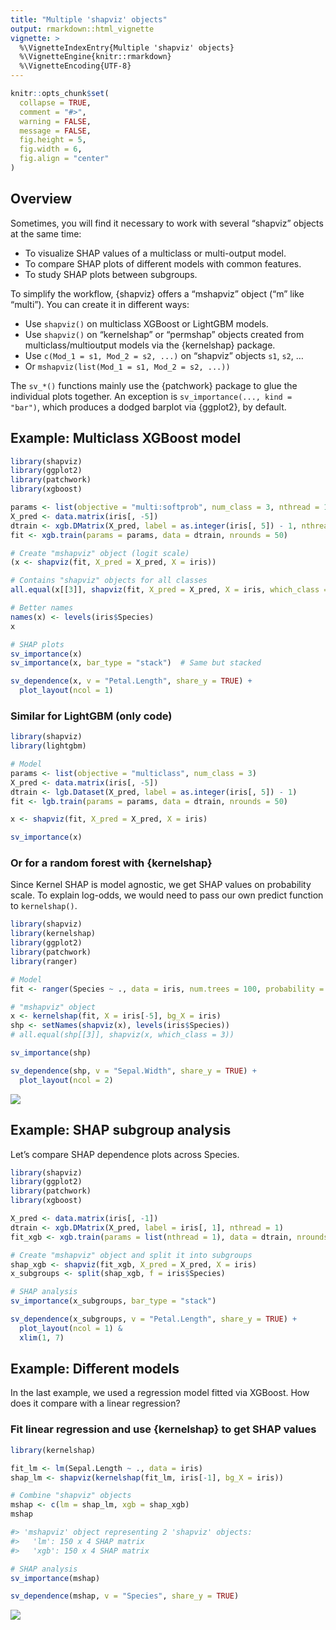 ```yaml
---
title: "Multiple 'shapviz' objects"
output: rmarkdown::html_vignette
vignette: >
  %\VignetteIndexEntry{Multiple 'shapviz' objects}
  %\VignetteEngine{knitr::rmarkdown}
  %\VignetteEncoding{UTF-8}
---
```



```r
knitr::opts_chunk$set(
  collapse = TRUE,
  comment = "#>",
  warning = FALSE,
  message = FALSE,
  fig.height = 5, 
  fig.width = 6,
  fig.align = "center"
)
```

## Overview

Sometimes, you will find it necessary to work with several "shapviz" objects at the same time:

- To visualize SHAP values of a multiclass or multi-output model.
- To compare SHAP plots of different models with common features.
- To study SHAP plots between subgroups.

To simplify the workflow, {shapviz} offers a "mshapviz" object ("m" like "multi"). You can create it in different ways:

- Use `shapviz()` on multiclass XGBoost or LightGBM models.
- Use `shapviz()` on "kernelshap" or "permshap" objects created from  multiclass/multioutput models via the {kernelshap} package.
- Use `c(Mod_1 = s1, Mod_2 = s2, ...)` on "shapviz" objects `s1`, `s2`, ...
- Or `mshapviz(list(Mod_1 = s1, Mod_2 = s2, ...))`

The `sv_*()` functions mainly use the {patchwork} package to glue the individual plots together. An exception is `sv_importance(..., kind = "bar")`, which produces a dodged barplot via {ggplot2}, by default.

## Example: Multiclass XGBoost model

```r
library(shapviz)
library(ggplot2)
library(patchwork)
library(xgboost)

params <- list(objective = "multi:softprob", num_class = 3, nthread = 1)
X_pred <- data.matrix(iris[, -5])
dtrain <- xgb.DMatrix(X_pred, label = as.integer(iris[, 5]) - 1, nthread = 1)
fit <- xgb.train(params = params, data = dtrain, nrounds = 50)

# Create "mshapviz" object (logit scale)
(x <- shapviz(fit, X_pred = X_pred, X = iris))

# Contains "shapviz" objects for all classes
all.equal(x[[3]], shapviz(fit, X_pred = X_pred, X = iris, which_class = 3))

# Better names
names(x) <- levels(iris$Species)
x

# SHAP plots
sv_importance(x)
sv_importance(x, bar_type = "stack")  # Same but stacked

sv_dependence(x, v = "Petal.Length", share_y = TRUE) +
  plot_layout(ncol = 1)
```

### Similar for LightGBM (only code)

```r
library(shapviz)
library(lightgbm)

# Model
params <- list(objective = "multiclass", num_class = 3)
X_pred <- data.matrix(iris[, -5])
dtrain <- lgb.Dataset(X_pred, label = as.integer(iris[, 5]) - 1)
fit <- lgb.train(params = params, data = dtrain, nrounds = 50)

x <- shapviz(fit, X_pred = X_pred, X = iris)

sv_importance(x)
```

### Or for a random forest with {kernelshap}

Since Kernel SHAP is model agnostic, we get SHAP values on probability scale. To explain log-odds, we would need to pass our own predict function to `kernelshap()`.

```r
library(shapviz)
library(kernelshap)
library(ggplot2)
library(patchwork)
library(ranger)

# Model
fit <- ranger(Species ~ ., data = iris, num.trees = 100, probability = TRUE, seed = 1)

# "mshapviz" object
x <- kernelshap(fit, X = iris[-5], bg_X = iris)
shp <- setNames(shapviz(x), levels(iris$Species))
# all.equal(shp[[3]], shapviz(x, which_class = 3))

sv_importance(shp)

sv_dependence(shp, v = "Sepal.Width", share_y = TRUE) +
  plot_layout(ncol = 2)
```

![](../man/figures/VIGNETTE-dep-ranger.png)

## Example: SHAP subgroup analysis

Let's compare SHAP dependence plots across Species.

```r
library(shapviz)
library(ggplot2)
library(patchwork)
library(xgboost)

X_pred <- data.matrix(iris[, -1])
dtrain <- xgb.DMatrix(X_pred, label = iris[, 1], nthread = 1)
fit_xgb <- xgb.train(params = list(nthread = 1), data = dtrain, nrounds = 50)

# Create "mshapviz" object and split it into subgroups
shap_xgb <- shapviz(fit_xgb, X_pred = X_pred, X = iris)
x_subgroups <- split(shap_xgb, f = iris$Species)

# SHAP analysis
sv_importance(x_subgroups, bar_type = "stack")

sv_dependence(x_subgroups, v = "Petal.Length", share_y = TRUE) +
  plot_layout(ncol = 1) & 
  xlim(1, 7)
```

## Example: Different models

In the last example, we used a regression model fitted via XGBoost. How does it compare with a linear regression?

### Fit linear regression and use {kernelshap} to get SHAP values

```r
library(kernelshap)

fit_lm <- lm(Sepal.Length ~ ., data = iris)
shap_lm <- shapviz(kernelshap(fit_lm, iris[-1], bg_X = iris))

# Combine "shapviz" objects
mshap <- c(lm = shap_lm, xgb = shap_xgb)
mshap

#> 'mshapviz' object representing 2 'shapviz' objects:
#>   'lm': 150 x 4 SHAP matrix
#>   'xgb': 150 x 4 SHAP matrix

# SHAP analysis
sv_importance(mshap)

sv_dependence(mshap, v = "Species", share_y = TRUE)
```

![](../man/figures/VIGNETTE-dep.png)

